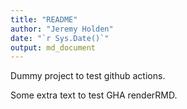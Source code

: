 ```yaml
---
title: "README"
author: "Jeremy Holden"
date: "`r Sys.Date()`"
output: md_document
---
```


Dummy project to test github actions.

Some extra text to test GHA renderRMD. 
